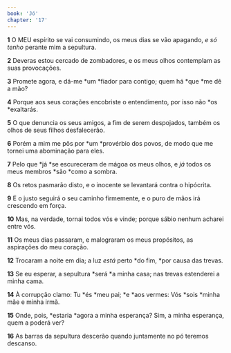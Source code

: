 ```yaml
---
book: 'Jó'
chapter: '17'
---
```


**1** O MEU espírito se vai consumindo, os meus dias se vão apagando, _e só tenho_ perante mim a sepultura.

**2** Deveras estou cercado de zombadores, e os meus olhos contemplam as suas provocações.

**3** Promete agora, e dá-me *um *fiador para contigo; quem há *que *me dê a mão?

**4** Porque aos seus corações encobriste o entendimento, por isso não *os *exaltarás.

**5** O que denuncia os seus amigos, a fim de serem despojados, também os olhos de seus filhos desfalecerão.

**6** Porém a mim me pôs por *um *provérbio dos povos, de modo que me tornei uma abominação para eles.

**7** Pelo que *já *se escureceram de mágoa os meus olhos, e _já_ todos os meus membros *são *como a sombra.

**8** Os retos pasmarão disto, e o inocente se levantará contra o hipócrita.

**9** E o justo seguirá o seu caminho firmemente, e o puro de mãos irá crescendo em força.

**10** Mas, na verdade, tornai todos vós e vinde; porque sábio nenhum acharei entre vós.

**11** Os meus dias passaram, e malograram os meus propósitos, as aspirações do meu coração.

**12** Trocaram a noite em dia; a luz _está_ perto *do fim, *por causa das trevas.

**13** Se eu esperar, a sepultura *será *a minha casa; nas trevas estenderei a minha cama.

**14** À corrupção clamo: Tu *és *meu pai; *e *aos vermes: Vós *sois *minha mãe e minha irmã.

**15** Onde, pois, *estaria *agora a minha esperança? Sim, a minha esperança, quem a poderá ver?

**16** As barras da sepultura descerão quando juntamente no pó teremos descanso.
